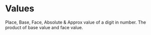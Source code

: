 # Values

Place, Base, Face, Absolute & Approx value of a digit in number. The product of base value and face value.